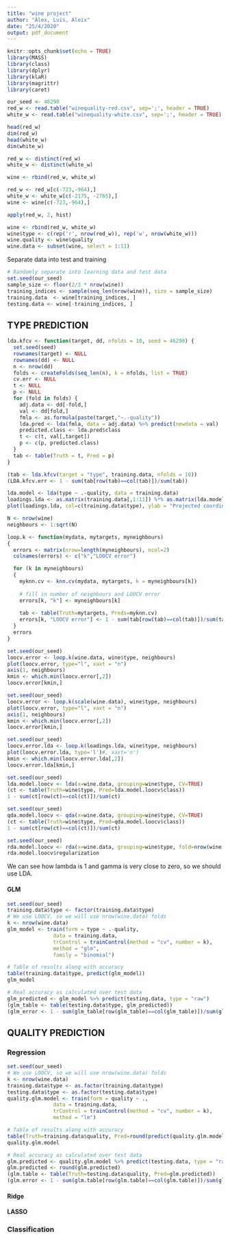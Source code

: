 ```yaml
---
title: "wine project"
author: "Àlex, Luis, Aleix"
date: "25/4/2020"
output: pdf_document
---
```


```r
knitr::opts_chunk$set(echo = TRUE)
library(MASS)
library(class)
library(dplyr)
library(klaR)
library(magrittr)
library(caret)
```



```r
our_seed <- 46290
red_w <- read.table("winequality-red.csv", sep=';', header = TRUE)
white_w <- read.table("winequality-white.csv", sep=';', header = TRUE)
```


```r
head(red_w)
dim(red_w)
head(white_w)
dim(white_w)
```

```r
red_w <- distinct(red_w)
white_w <- distinct(white_w)

wine <- rbind(red_w, white_w)

red_w <- red_w[c(-723,-964),]
white_w <- white_w[c(-2175, -2765),]
wine <- wine[c(-723,-964),]
```

```r
apply(red_w, 2, hist)
```

```r
wine <- rbind(red_w, white_w)
wine$type <- c(rep('r', nrow(red_w)), rep('w', nrow(white_w)))
wine.quality <- wine$quality
wine.data <- subset(wine, select = 1:11)
```


Separate data into test and training
```r
# Randomly separate into learning data and test data
set.seed(our_seed)
sample_size <- floor(2/3 * nrow(wine))
training_indices <- sample(seq_len(nrow(wine)), size = sample_size)
training.data  <- wine[training_indices, ]
testing.data <- wine[-training_indices, ]
```

## TYPE PREDICTION
```r
lda.kfcv <- function(target, dd, nfolds = 10, seed = 46290) {
  set.seed(seed)
  rownames(target) <- NULL
  rownames(dd) <- NULL
  n <- nrow(dd)
  folds <- createFolds(seq_len(n), k = nfolds, list = TRUE)
  cv.err <- NULL
  t <- NULL
  p <- NULL
  for (fold in folds) {
    adj.data <- dd[-fold,]
    val <- dd[fold,]
    fmla <- as.formula(paste(target,"~.-quality"))
    lda.pred <- lda(fmla, data = adj.data) %>% predict(newdata = val)
    predicted.class <- lda.pred$class
    t <- c(t, val[,target])
    p <- c(p, predicted.class)
  }
  tab <- table(Truth = t, Pred = p)
}

(tab <- lda.kfcv(target = "type", training.data, nfolds = 10))
(LDA.kfcv.err <- 1 - sum(tab[row(tab)==col(tab)])/sum(tab))

lda.model <- lda(type ~ .-quality, data = training.data)
loadings.lda <- as.matrix(training.data[,1:11]) %*% as.matrix(lda.model$scaling)
plot(loadings.lda, col=c(training.data$type), ylab = "Projected coordinates", main = "LDA projection")
```


```r
N <- nrow(wine)
neighbours <- 1:sqrt(N)

loop.k <- function(mydata, mytargets, myneighbours)
{
  errors <- matrix(nrow=length(myneighbours), ncol=2)
  colnames(errors) <- c("k","LOOCV error")

  for (k in myneighbours)
  {
    myknn.cv <- knn.cv(mydata, mytargets, k = myneighbours[k])
  
    # fill in number of neighbours and LOOCV error
    errors[k, "k"] <- myneighbours[k]
  
    tab <- table(Truth=mytargets, Preds=myknn.cv)
    errors[k, "LOOCV error"] <- 1 - sum(tab[row(tab)==col(tab)])/sum(tab)
  }
  errors
}
```

```r
set.seed(our_seed)
loocv.error <- loop.k(wine.data, wine$type, neighbours)
plot(loocv.error, type="l", xaxt = "n")
axis(1, neighbours)
kmin <- which.min(loocv.error[,2])
loocv.error[kmin,]
```


```r
set.seed(our_seed)
loocv.error <- loop.k(scale(wine.data), wine$type, neighbours)
plot(loocv.error, type="l", xaxt = "n")
axis(1, neighbours)
kmin <- which.min(loocv.error[,2])
loocv.error[kmin,]
```

```r
set.seed(our_seed)
loocv.error.lda <- loop.k(loadings.lda, wine$type, neighbours)
plot(loocv.error.lda, type='l')#, xaxt='n')
kmin <- which.min(loocv.error.lda[,2])
loocv.error.lda[kmin,]
```


```r
set.seed(our_seed)
lda.model.loocv <- lda(x=wine.data, grouping=wine$type, CV=TRUE)
(ct <- table(Truth=wine$type, Pred=lda.model.loocv$class))
1 - sum(ct[row(ct)==col(ct)])/sum(ct)
```

```r
set.seed(our_seed)
qda.model.loocv <- qda(x=wine.data, grouping=wine$type, CV=TRUE)
(ct <- table(Truth=wine$type, Pred=qda.model.loocv$class))
1 - sum(ct[row(ct)==col(ct)])/sum(ct)
```


```r
set.seed(our_seed)
rda.model.loocv <- rda(x=wine.data, grouping=wine$type, fold=nrow(wine.data))
rda.model.loocv$regularization
```
We can see how lambda is 1 and gamma is very close to zero, so we should use LDA.


#### GLM
```r
set.seed(our_seed)
training.data$type <- factor(training.data$type)
# We use LOOCV, so we will use nrow(wine.data) folds
k <- nrow(wine.data)
glm_model <- train(form = type ~ .-quality,
               data = training.data,
               trControl = trainControl(method = "cv", number = k),
               method = "glm",
               family = "binomial")

# Table of results along with accuracy
table(training.data$type, predict(glm_model))
glm_model

# Real accuracy as calculated over test data
glm_predicted <- glm_model %>% predict(testing.data, type = "raw")
(glm_table <- table(testing.data$type, glm_predicted))
(glm_error <- 1 - sum(glm_table[row(glm_table)==col(glm_table)])/sum(glm_table))
```

## QUALITY PREDICTION

### Regression
```r
set.seed(our_seed)
# We use LOOCV, so we will use nrow(wine.data) folds
k <- nrow(wine.data)
training.data$type <- as.factor(training.data$type)
testing.data$type <- as.factor(testing.data$type)
quality.glm.model <- train(form = quality ~ .,
               data = training.data,
               trControl = trainControl(method = "cv", number = k),
               method = "lm")

# Table of results along with accuracy
table(Truth=training.data$quality, Pred=round(predict(quality.glm.model)))
quality.glm.model

# Real accuracy as calculated over test data
glm.predicted <- quality.glm.model %>% predict(testing.data, type = "raw")
glm.predicted <- round(glm.predicted)
(glm.table <- table(Truth=testing.data$quality, Pred=glm.predicted))
(glm.error <- 1 - sum(glm.table[row(glm.table)==col(glm.table)])/sum(glm.table))
```
#### Ridge
#### LASSO

### Classification

